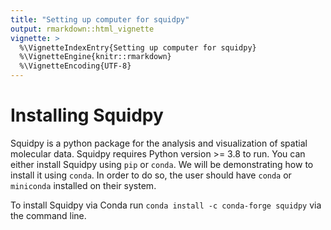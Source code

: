 ```yaml
---
title: "Setting up computer for squidpy"
output: rmarkdown::html_vignette
vignette: >
  %\VignetteIndexEntry{Setting up computer for squidpy}
  %\VignetteEngine{knitr::rmarkdown}
  %\VignetteEncoding{UTF-8}
---
```


# Installing Squidpy

Squidpy is a python package for the analysis and visualization of spatial
molecular data. Squidpy requires Python version >= 3.8 to run. You can either
install Squidpy using `pip` or `conda`. We will be demonstrating how to install
it using `conda`. In order to do so, the user should have `conda` or `miniconda`
installed on their system.

To install Squidpy via Conda run `conda install -c conda-forge squidpy` via the
command line.
